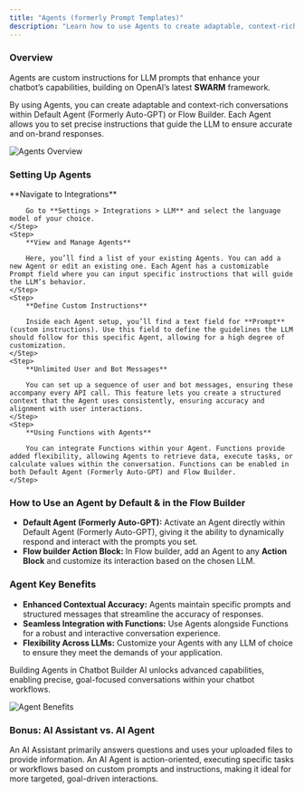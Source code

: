 ```yaml
---
title: "Agents (formerly Prompt Templates)"
description: "Learn how to use Agents to create adaptable, context-rich conversations and enhance your chatbot’s capabilities with custom instructions for LLM prompts."
---
```



### Overview

Agents are custom instructions for LLM prompts that enhance your chatbot’s capabilities, building on OpenAI’s latest **SWARM** framework.

By using Agents, you can create adaptable and context-rich conversations within Default Agent (Formerly Auto-GPT) or Flow Builder. Each Agent allows you to set precise instructions that guide the LLM to ensure accurate and on-brand responses.

<img
  src="https://gb-v2-upload-prod.s3.amazonaws.com/uploads/150000194652/agents-1.png"
  alt="Agents Overview"
/>

### Setting Up Agents

<Steps>
    <Step>
        **Navigate to Integrations**
        
        Go to **Settings > Integrations > LLM** and select the language model of your choice.
    </Step>
    <Step>
        **View and Manage Agents**
        
        Here, you’ll find a list of your existing Agents. You can add a new Agent or edit an existing one. Each Agent has a customizable Prompt field where you can input specific instructions that will guide the LLM’s behavior.
    </Step>
    <Step>
        **Define Custom Instructions**
        
        Inside each Agent setup, you’ll find a text field for **Prompt** (custom instructions). Use this field to define the guidelines the LLM should follow for this specific Agent, allowing for a high degree of customization.
    </Step>
    <Step>
        **Unlimited User and Bot Messages**
        
        You can set up a sequence of user and bot messages, ensuring these accompany every API call. This feature lets you create a structured context that the Agent uses consistently, ensuring accuracy and alignment with user interactions.
    </Step>
    <Step>
        **Using Functions with Agents**
        
        You can integrate Functions within your Agent. Functions provide added flexibility, allowing Agents to retrieve data, execute tasks, or calculate values within the conversation. Functions can be enabled in both Default Agent (Formerly Auto-GPT) and Flow Builder.
    </Step>
</Steps>

### How to Use an Agent by Default & in the Flow Builder

* **Default Agent (Formerly Auto-GPT):** Activate an Agent directly within Default Agent (Formerly Auto-GPT), giving it the ability to dynamically respond and interact with the prompts you set.
* **Flow builder Action Block:** In Flow builder, add an Agent to any **Action Block** and customize its interaction based on the chosen LLM.

### Agent Key Benefits

* **Enhanced Contextual Accuracy:** Agents maintain specific prompts and structured messages that streamline the accuracy of responses.
* **Seamless Integration with Functions:** Use Agents alongside Functions for a robust and interactive conversation experience.
* **Flexibility Across LLMs:** Customize your Agents with any LLM of choice to ensure they meet the demands of your application.

Building Agents in Chatbot Builder AI unlocks advanced capabilities, enabling precise, goal-focused conversations within your chatbot workflows.

<img
  src="https://gb-v2-upload-prod.s3.amazonaws.com/uploads/150000194652/agents-2.png"
  alt="Agent Benefits"
/>

### Bonus: AI Assistant vs. AI Agent

<CardGroup>
    <Card title="AI Assistant">
        An AI Assistant primarily answers questions and uses your uploaded files to provide information.
    </Card>
    <Card title="AI Agent">
        An AI Agent is action-oriented, executing specific tasks or workflows based on custom prompts and instructions, making it ideal for more targeted, goal-driven interactions.
    </Card>
</CardGroup>